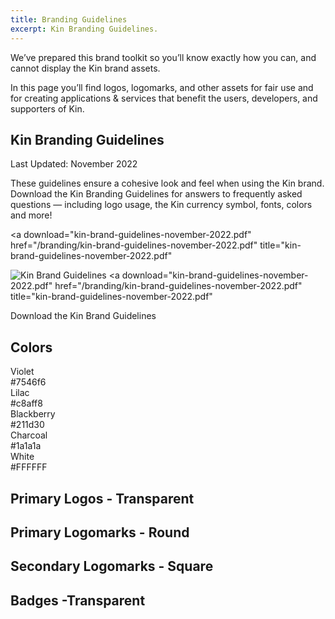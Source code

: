 ```yaml
---
title: Branding Guidelines
excerpt: Kin Branding Guidelines.
---
```


We’ve prepared this brand toolkit so you’ll know exactly how you can, and cannot display the Kin brand assets.

In this page you’ll find logos, logomarks, and other assets for fair use and for creating applications & services that benefit the users, developers, and supporters of Kin.

## Kin Branding Guidelines

Last Updated: November 2022

These guidelines ensure a cohesive look and feel when using the Kin brand. Download the Kin Branding Guidelines for answers to frequently asked questions — including logo usage, the Kin currency symbol, fonts, colors and more!

<a
  download="kin-brand-guidelines-november-2022.pdf"
  href="/branding/kin-brand-guidelines-november-2022.pdf"
  title="kin-brand-guidelines-november-2022.pdf"
>
  ![Kin Brand Guidelines](/branding/kin-brand-guidelines-november-2022.png)
</a>
<a
  download="kin-brand-guidelines-november-2022.pdf"
  href="/branding/kin-brand-guidelines-november-2022.pdf"
  title="kin-brand-guidelines-november-2022.pdf"
>
  Download the Kin Brand Guidelines
</a>

## Colors

<div className="flex flex-col justify-between space-y-2 font-bold sm:flex-row sm:space-y-0 sm:space-x-2 md:text-lg lg:text-xl ">
  <div className="flex-grow rounded-md bg-[#7546f6] p-4 text-center text-[#c8aff8]">
    <div>Violet</div>
    <div>#7546f6</div>
  </div>
  <div className="flex-grow rounded-md bg-[#c8aff8] p-4 text-center text-[#7546f6]">
    <div>Lilac</div>
    <div>#c8aff8</div>
  </div>
  <div className="flex-grow rounded-md bg-[#211d30] p-4 text-center text-[#c8aff8]">
    <div>Blackberry</div>
    <div>#211d30</div>
  </div>
  <div className="flex-grow rounded-md bg-[#1a1a1a] p-4 text-center text-[#FFFFFF]">
    <div>Charcoal</div>
    <div>#1a1a1a</div>
  </div>
  <div className="flex-grow rounded-md bg-[#FFFFFF] p-4 text-center text-[#1a1a1a]">
    <div>White</div>
    <div>#FFFFFF</div>
  </div>
</div>


## Primary Logos - Transparent


<div className="not-prose flex flex-col space-y-8">
	<BrandImage name="Kin Logo Violet" width={250} />
	<BrandImage name="Kin Logo White" width={250} />
	<BrandImage name="Kin Logo Charcoal" width={250} />
	<BrandImage name="Kin Logo Grayscale" width={250} />
</div>

## Primary Logomarks - Round

<div className="not-prose flex flex-col space-y-8">
	<BrandImage name="Kin Circle Violet" width={100} />
	<BrandImage name="Kin Circle White" width={100} />
	<BrandImage name="Kin Circle Charcoal" width={100} />
	<BrandImage name="Kin Circle Grayscale" width={100} />
</div>


## Secondary Logomarks - Square

<div className="not-prose flex flex-col space-y-8">
	<BrandImage name="Kin Square Violet" width={100} />
	<BrandImage name="Kin Square White" width={100} />
	<BrandImage name="Kin Square Charcoal" width={100} />
	<BrandImage name="Kin Square Grayscale" width={100} />
</div>

## Badges -Transparent

<div className="not-prose flex flex-col space-y-8">
  <BrandImage name="Kin Badge Violet" width={226} />
  <BrandImage name="Kin Badge White" width={226} />
  <BrandImage name="Kin Badge Charcoal" width={226} />
  <BrandImage name="Kin Badge Grayscale" width={226} />
</div>
